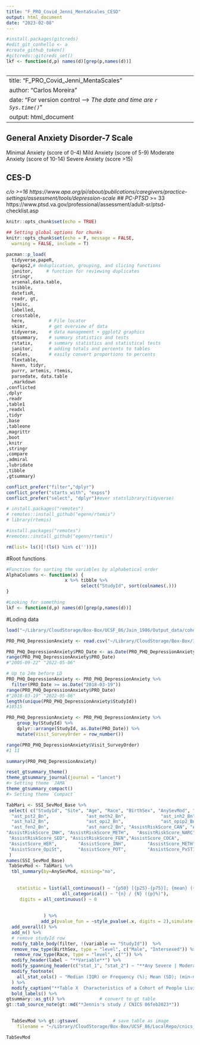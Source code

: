 ```yaml
---
title: "F_PRO_Covid_Jenni_MentaScales_CESD"
output: html_document
date: "2023-02-08"
---
```

```r
#install.packages(gitcreds)
#edit_git_conhello <- a
#create_github_token()
#gitcreds::gitcreds_set()
lkf <- function(d,p) names(d)[grep(p,names(d))]

``` 

```r

```

---
title: "F_PRO_Covid_Jenni_MentaScales"
author: "Carlos Moreira"
date: "For version control --> *The date and time are* *`r Sys.time()`*"
output: html_document
---


## General Anxiety Disorder-7 Scale 
Minimal Anxiety (score of 0-4)
Mild Anxiety (score of 5-9)
Moderate Anxiety (score of 10-14)
Severe Anxiety (score >15)



## CES-D
*c/o >=16
https://www.apa.org/pi/about/publications/caregivers/practice-settings/assessment/tools/depression-scale
## PC-PTSD
*>= 33
https://www.ptsd.va.gov/professional/assessment/adult-sr/ptsd-checklist.asp


```r
knitr::opts_chunk$set(echo = TRUE)
```


```r
## Setting global options for chunks
knitr::opts_chunk$set(echo = F, message = FALSE,
  warning = FALSE, include = T)
```

```r

pacman::p_load(
  tidyverse,papeR,
  qwraps2,# deduplication, grouping, and slicing functions
  janitor,     # function for reviewing duplicates
  stringr,
  arsenal,data.table,
  tsibble,
  datefixR,
  readr, gt,
  sjmisc,
  labelled,
  crosstable,
  here,         # File locator
  skimr,        # get overview of data
  tidyverse,    # data management + ggplot2 graphics
  gtsummary,    # summary statistics and tests
  rstatix,      # summary statistics and statistical tests
  janitor,      # adding totals and percents to tables
  scales,       # easily convert proportions to percents
  flextable,
  haven, tidyr,
  purrr, artemis, rtemis,
  parsedate, data.table
  ,markdown
,conflicted
,dplyr
,readr
,table1
,readxl
,tidyr
,base
,tableone
,magrittr
,boot
,knitr
,stringr
,compare
,admiral
,lubridate
,tibble
,gtsummary)

conflict_prefer("filter","dplyr")
conflict_prefer("starts_with", "expss")
conflict_prefer("select", "dplyr")#over statslibrary(tidyverse)

# install.packages("remotes")
# remotes::install_github("egenn/rtemis")
# library(rtemis)

#install.packages("remotes")
#remotes::install_github("egenn/rtemis")
```

```r
rm(list= ls()[!(ls() %in% c(''))])

```


#Root functions
```r
#Function for sorting the variables by alphabetical order
AlphaColumns <- function(x) {
                      x %>% tibble %>%
                            select("StudyId", sort(colnames(.)))
}

#Looking for something
lkf <- function(d,p) names(d)[grep(p,names(d))]
```

#Loding data
```r

load("~/Library/CloudStorage/Box-Box/UCSF_86/Jain_1986/Output_data/cohortF_Drugs_Drugs_SevMod.RData")
```

```r
PRO_PHQ_DepressionAnxiety <- read.csv("~/Library/CloudStorage/Box-Box/1986 Study/CNICS189_Sept2022/PRO_PHQ_DepressionAnxiety.csv", stringsAsFactors=TRUE)
```

```r
PRO_PHQ_DepressionAnxiety$PRO_Date <- as.Date(PRO_PHQ_DepressionAnxiety$date, tryFormats = "%Y-%m-%d")
range(PRO_PHQ_DepressionAnxiety$PRO_Date)
#"2005-09-22" "2022-05-06"

# Up to 24m before LD
PRO_PHQ_DepressionAnxiety <- PRO_PHQ_DepressionAnxiety %>%
  filter(PRO_Date >= as.Date("2018-03-19"))
range(PRO_PHQ_DepressionAnxiety$PRO_Date)
#"2018-03-19" "2022-05-06"
length(unique(PRO_PHQ_DepressionAnxiety$StudyId))
#10515
```


```r
PRO_PHQ_DepressionAnxiety <- PRO_PHQ_DepressionAnxiety %>% 
    group_by(StudyId) %>% 
    dplyr::arrange(StudyId, as.Date(PRO_Date)) %>% 
    mutate(Visit_SurveyOrder = row_number())

range(PRO_PHQ_DepressionAnxiety$Visit_SurveyOrder)
#1 11
```

```r
summary(PRO_PHQ_DepressionAnxiety)
```







```r
reset_gtsummary_theme()
theme_gtsummary_journal(journal = "lancet")
#> Setting theme `JAMA`
theme_gtsummary_compact()
#> Setting theme `Compact`

```

```r
TabMari <- SSI_SevMod_Base %>%
 select( c("StudyId", "Site", "Age", "Race", "BirthSex", "AnySevMod", "AnySevere","ast_1508_od", "ast_pot2_Bn", "ast_coc2_Bn",
  "ast_pst2_Bn",              "ast_meth2_Bn",             "ast_inh2_Bn",             "ast_sed2_Bn",            
  "ast_hal2_Bn",              "ast_opi2_Bn",              "ast_opip2_Bn",             "ast_her2_Bn",            
  "ast_fen2_Bn",              "ast_narc2_Bn", "AssistRiskScore_CAN", "AssistRiskScore_COCA",   "AssistRiskScore_PxStim" , "AssistRiskScore_HAL", "AssistRiskScore_Her",   
"AssistRiskScore_INH", "AssistRiskScore_METH",   "AssistRiskScore_NARC",   "AssistRiskScore_OpiPx",  "AssistRiskScore_OpiSt", 
 "AssistRiskScore_SED", "AssistRiskScore_FEN","AssistScore_COCA",       "AssistScore_FEN",        "AssistScore_HAL",       
 "AssistScore_HER",        "AssistScore_INH",        "AssistScore_METH",       "AssistScore_NARC",       "AssistScore_OpiPx",     
 "AssistScore_OpiSt",      "AssistScore_POT",        "AssistScore_PxSTIM",     "AssistScore_SED" ,"PolyTwo_Bn","PolyThree_Bn"  )
 )
names(SSI_SevMod_Base)
 TabSevMod <- TabMari %>%
  tbl_summary(by=AnySevMod, missing="no",
              
              
    statistic = list(all_continuous() ~ "{p50} [{p25}-{p75}]; {mean} ({sd})",
                     all_categorical() ~ "{n} / {N} ({p}%)"),
     digits = all_continuous() ~ 0
              
              
              ) %>%
             add_p(pvalue_fun = ~style_pvalue(.x, digits = 2),simulate.p.value=TRUE ) %>%
  add_overall() %>%
  add_n() %>% 
  # remove studyId row
  modify_table_body(filter, !(variable == "StudyId"))  %>%
  remove_row_type(BirthSex, type = "level", c("Male", "Intersexed")) %>%
   remove_row_type(Race, type = "level", c("")) %>%
  modify_header(label ~ "**Variable**") %>%
  modify_spanning_header(c("stat_1", "stat_2") ~ "**Any Severe | Moderate SSI Score**") %>%
  modify_footnote(
    all_stat_cols() ~ "Median (IQR) or Frequency (%); Mean (SD); (min-max)"
  ) %>%
  modify_caption("**Table X  Characteristics of a Cohort of People Living with HIV Enrolled in the CFAR Network of Integrated Clinical Systems (CNICS) between 2018 and 2022 (N=XXXX)	by SSI score (Severe) for ANY respective substance at Baseline Visit**") %>%
  bold_labels() %>% 
gtsummary::as_gt() %>%             # convert to gt table
gt::tab_source_note(gt::md("*Jennis's study / CNICS 06feb2023*")) 

 
  TabSevMod %>% gt::gtsave(             # save table as image
    filename = "~/Library/CloudStorage/Box-Box/UCSF_86/LocalRepo/cnics_chvm/FiguresBox/SevereMod_SSI.html", inline_css = TRUE)

TabSevMod

```